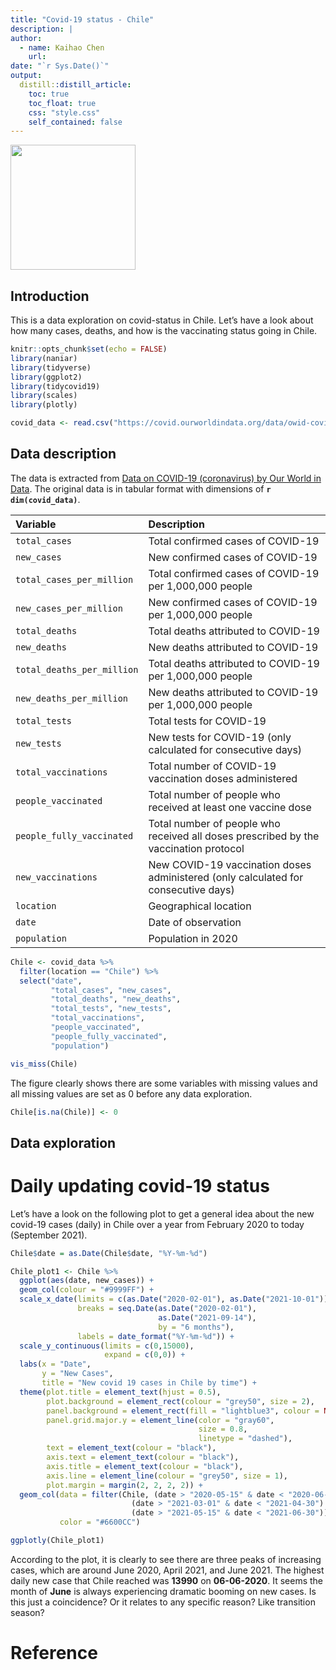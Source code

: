 ```yaml
---
title: "Covid-19 status - Chile"
description: |
author:
  - name: Kaihao Chen
    url: 
date: "`r Sys.Date()`"
output:
  distill::distill_article:
    toc: true
    toc_float: true
    css: "style.css"
    self_contained: false
---
```


![](AP_Chile_VaccineCard_1250.jpg){width=200}

## Introduction

This is a data exploration on covid-status in Chile. Let's have a look about how many cases, deaths, and how is the vaccinating status going in Chile. 


```r
knitr::opts_chunk$set(echo = FALSE)
library(naniar)
library(tidyverse)
library(ggplot2)
library(tidycovid19)
library(scales)
library(plotly)
```

```r
covid_data <- read.csv("https://covid.ourworldindata.org/data/owid-covid-data.csv")

```

## Data description

The data is extracted from [Data on COVID-19 (coronavirus) by Our World in Data](https://github.com/owid/covid-19-data/tree/master/public/data). The original data is in tabular format with dimensions of **`r dim(covid_data)`**.

| Variable                         | Description                                                           |
|:---------------------------------|:----------------------------------------------------------------------|
| `total_cases`                    | Total confirmed cases of COVID-19                                     |
| `new_cases`                      | New confirmed cases of COVID-19                                       |
| `total_cases_per_million`        | Total confirmed cases of COVID-19 per 1,000,000 people                |
| `new_cases_per_million`          | New confirmed cases of COVID-19 per 1,000,000 people                  |
| `total_deaths`                    | Total deaths attributed to COVID-19                                     |
| `new_deaths`                      | New deaths attributed to COVID-19                                       |
| `total_deaths_per_million`        | Total deaths attributed to COVID-19 per 1,000,000 people                |
| `new_deaths_per_million`          | New deaths attributed to COVID-19 per 1,000,000 people                  |
| `total_tests`                     | Total tests for COVID-19                                                                   |
| `new_tests`                       | New tests for COVID-19 (only calculated for consecutive days)                   
| `total_vaccinations`                    | Total number of COVID-19 vaccination doses administered                                                                                                                                                                                                                                                                                           |
| `people_vaccinated`                     | Total number of people who received at least one vaccine dose                                                                                                                                                                                                                                                                                     |
| `people_fully_vaccinated`               | Total number of people who received all doses prescribed by the vaccination protocol                                                                                                                                                                                                                                                              |
| `new_vaccinations`                      | New COVID-19 vaccination doses administered (only calculated for consecutive days)                                                                                                                                                                                                                                                                |
| `location`                   | Geographical location                                                                                                                                                                                                                      |
| `date`                       | Date of observation                                                                                                                                                                                                                        |
| `population`                 | Population in 2020                                                                                                                                                                                                                         |



```r
Chile <- covid_data %>%
  filter(location == "Chile") %>%
  select("date", 
         "total_cases", "new_cases", 
         "total_deaths", "new_deaths",
         "total_tests", "new_tests",
         "total_vaccinations",
         "people_vaccinated",
         "people_fully_vaccinated",
         "population")

```

```r
vis_miss(Chile)
```

The figure clearly shows there are some variables with missing values and all missing values are set as 0 before any data exploration.

```r
Chile[is.na(Chile)] <- 0
```

## Data exploration

# Daily updating covid-19 status

Let's have a look on the following plot to get a general idea about the new covid-19 cases (daily) in Chile over a year from February 2020 to today (September 2021).

```r
Chile$date = as.Date(Chile$date, "%Y-%m-%d")

Chile_plot1 <- Chile %>% 
  ggplot(aes(date, new_cases)) + 
  geom_col(colour = "#9999FF") +
  scale_x_date(limits = c(as.Date("2020-02-01"), as.Date("2021-10-01")),
               breaks = seq.Date(as.Date("2020-02-01"), 
                                 as.Date("2021-09-14"), 
                                 by = "6 months"),
               labels = date_format("%Y-%m-%d")) +
  scale_y_continuous(limits = c(0,15000),
                     expand = c(0,0)) +
  labs(x = "Date",
       y = "New Cases",
       title = "New covid 19 cases in Chile by time") +
  theme(plot.title = element_text(hjust = 0.5),
        plot.background = element_rect(colour = "grey50", size = 2),
        panel.background = element_rect(fill = "lightblue3", colour = NA),
        panel.grid.major.y = element_line(color = "gray60", 
                                          size = 0.8, 
                                          linetype = "dashed"),
        text = element_text(colour = "black"),
        axis.text = element_text(colour = "black"),
        axis.title = element_text(colour = "black"),
        axis.line = element_line(colour = "grey50", size = 1),
        plot.margin = margin(2, 2, 2, 2)) +
  geom_col(data = filter(Chile, (date > "2020-05-15" & date < "2020-06-30") | 
                           (date > "2021-03-01" & date < "2021-04-30") |
                           (date > "2021-05-15" & date < "2021-06-30")),
           color = "#6600CC")

ggplotly(Chile_plot1)
```

According to the plot, it is clearly to see there are three peaks of increasing cases, which are around June 2020, April 2021, and June 2021. The highest daily new case that Chile reached was **13990** on **06-06-2020**. It seems the month of **June** is always experiencing dramatic booming on new cases. Is this just a coincidence? Or it relates to any specific reason? Like transition season?


# 


# Reference



